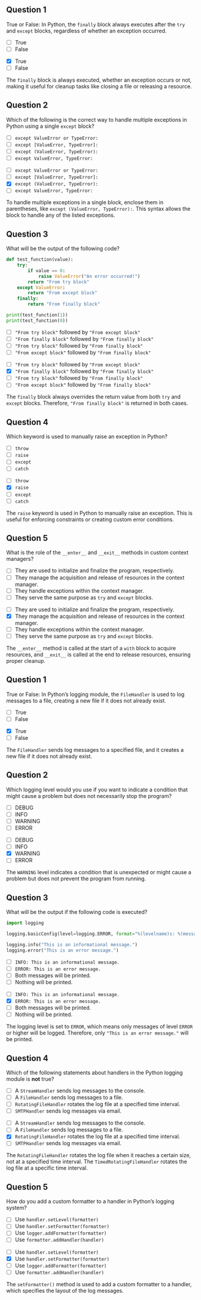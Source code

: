 ## Question 1 {.question}

True or False: In Python, the `finally` block always executes after the `try` and `except` blocks, regardless of whether an exception occurred.

::: {.r-stack}

::: {.absolute .left-0 .top-0 width=100%}
- [ ] True
- [ ] False
:::

::: {.fragment .fade-in .absolute .left-0 .top-0 width=100%}
- [x] True
- [ ] False

::: {.explanation}
The `finally` block is always executed, whether an exception occurs or not, making it useful for cleanup tasks like closing a file or releasing a resource.
:::

:::

:::



## Question 2 {.question}

Which of the following is the correct way to handle multiple exceptions in Python using a single `except` block?

::: {.r-stack}

::: {.absolute .left-0 .top-0 width=100%}
- [ ] `except ValueError or TypeError:`
- [ ] `except [ValueError, TypeError]:`
- [ ] `except (ValueError, TypeError):`
- [ ] `except ValueError, TypeError:`
:::

::: {.fragment .fade-in .absolute .left-0 .top-0 width=100%}
- [ ] `except ValueError or TypeError:`
- [ ] `except [ValueError, TypeError]:`
- [x] `except (ValueError, TypeError):`
- [ ] `except ValueError, TypeError:`

::: {.explanation}
To handle multiple exceptions in a single block, enclose them in parentheses, like `except (ValueError, TypeError):`. This syntax allows the block to handle any of the listed exceptions.
:::

:::

:::



## Question 3 {.question}

What will be the output of the following code?

```python
def test_function(value):
    try:
        if value == 0:
            raise ValueError("An error occurred!")
        return "From try block"
    except ValueError:
        return "From except block"
    finally:
        return "From finally block"

print(test_function(1))
print(test_function(0))
```

::: {.r-stack}

::: {.absolute .left-0 .top-0 width=100%}
- [ ] `"From try block"` followed by `"From except block"`
- [ ] `"From finally block"` followed by `"From finally block"`
- [ ] `"From try block"` followed by `"From finally block"`
- [ ] `"From except block"` followed by `"From finally block"`
:::

::: {.fragment .fade-in .absolute .left-0 .top-0 width=100%}
- [ ] `"From try block"` followed by `"From except block"`
- [x] `"From finally block"` followed by `"From finally block"`
- [ ] `"From try block"` followed by `"From finally block"`
- [ ] `"From except block"` followed by `"From finally block"`

::: {.explanation}
The `finally` block always overrides the return value from both `try` and `except` blocks. Therefore, `"From finally block"` is returned in both cases.
:::

:::

:::



## Question 4 {.question}

Which keyword is used to manually raise an exception in Python?

::: {.r-stack}

::: {.absolute .left-0 .top-0 width=100%}
- [ ] `throw`
- [ ] `raise`
- [ ] `except`
- [ ] `catch`
:::

::: {.fragment .fade-in .absolute .left-0 .top-0 width=100%}
- [ ] `throw`
- [x] `raise`
- [ ] `except`
- [ ] `catch`

::: {.explanation}
The `raise` keyword is used in Python to manually raise an exception. This is useful for enforcing constraints or creating custom error conditions.
:::

:::

:::



## Question 5 {.question}

What is the role of the `__enter__` and `__exit__` methods in custom context managers?

::: {.r-stack}

::: {.absolute .left-0 .top-0 width=100%}
- [ ] They are used to initialize and finalize the program, respectively.
- [ ] They manage the acquisition and release of resources in the context manager.
- [ ] They handle exceptions within the context manager.
- [ ] They serve the same purpose as `try` and `except` blocks.
:::

::: {.fragment .fade-in .absolute .left-0 .top-0 width=100%}
- [ ] They are used to initialize and finalize the program, respectively.
- [x] They manage the acquisition and release of resources in the context manager.
- [ ] They handle exceptions within the context manager.
- [ ] They serve the same purpose as `try` and `except` blocks.

::: {.explanation}
The `__enter__` method is called at the start of a `with` block to acquire resources, and `__exit__` is called at the end to release resources, ensuring proper cleanup.
:::

:::

:::



## Question 1 {.question}

True or False: In Python's logging module, the `FileHandler` is used to log messages to a file, creating a new file if it does not already exist.

::: {.r-stack}

::: {.absolute .left-0 .top-0 width=100%}
- [ ] True
- [ ] False
:::

::: {.fragment .fade-in .absolute .left-0 .top-0 width=100%}
- [x] True
- [ ] False

::: {.explanation}
The `FileHandler` sends log messages to a specified file, and it creates a new file if it does not already exist.
:::

:::

:::



## Question 2 {.question}

Which logging level would you use if you want to indicate a condition that might cause a problem but does not necessarily stop the program?

::: {.r-stack}

::: {.absolute .left-0 .top-0 width=100%}
- [ ] DEBUG
- [ ] INFO
- [ ] WARNING
- [ ] ERROR
:::

::: {.fragment .fade-in .absolute .left-0 .top-0 width=100%}
- [ ] DEBUG
- [ ] INFO
- [x] WARNING
- [ ] ERROR

::: {.explanation}
The `WARNING` level indicates a condition that is unexpected or might cause a problem but does not prevent the program from running.
:::

:::

:::



## Question 3 {.question}

What will be the output if the following code is executed?

```python
import logging

logging.basicConfig(level=logging.ERROR, format="%(levelname)s: %(message)s")

logging.info("This is an informational message.")
logging.error("This is an error message.")
```

::: {.r-stack}

::: {.absolute .left-0 .top-0 width=100%}
- [ ] `INFO: This is an informational message.`
- [ ] `ERROR: This is an error message.`
- [ ] Both messages will be printed.
- [ ] Nothing will be printed.
:::

::: {.fragment .fade-in .absolute .left-0 .top-0 width=100%}
- [ ] `INFO: This is an informational message.`
- [x] `ERROR: This is an error message.`
- [ ] Both messages will be printed.
- [ ] Nothing will be printed.

::: {.explanation}
The logging level is set to `ERROR`, which means only messages of level `ERROR` or higher will be logged. Therefore, only `"This is an error message."` will be printed.
:::

:::

:::



## Question 4 {.question}

Which of the following statements about handlers in the Python logging module is **not** true?

::: {.r-stack}

::: {.absolute .left-0 .top-0 width=100%}
- [ ] A `StreamHandler` sends log messages to the console.
- [ ] A `FileHandler` sends log messages to a file.
- [ ] `RotatingFileHandler` rotates the log file at a specified time interval.
- [ ] `SMTPHandler` sends log messages via email.
:::

::: {.fragment .fade-in .absolute .left-0 .top-0 width=100%}
- [ ] A `StreamHandler` sends log messages to the console.
- [ ] A `FileHandler` sends log messages to a file.
- [x] `RotatingFileHandler` rotates the log file at a specified time interval.
- [ ] `SMTPHandler` sends log messages via email.

::: {.explanation}
The `RotatingFileHandler` rotates the log file when it reaches a certain size, not at a specified time interval. The `TimedRotatingFileHandler` rotates the log file at a specific time interval.
:::

:::

:::



## Question 5 {.question}

How do you add a custom formatter to a handler in Python's logging system?

::: {.r-stack}

::: {.absolute .left-0 .top-0 width=100%}
- [ ] Use `handler.setLevel(formatter)`
- [ ] Use `handler.setFormatter(formatter)`
- [ ] Use `logger.addFormatter(formatter)`
- [ ] Use `formatter.addHandler(handler)`
:::

::: {.fragment .fade-in .absolute .left-0 .top-0 width=100%}
- [ ] Use `handler.setLevel(formatter)`
- [x] Use `handler.setFormatter(formatter)`
- [ ] Use `logger.addFormatter(formatter)`
- [ ] Use `formatter.addHandler(handler)`

::: {.explanation}
The `setFormatter()` method is used to add a custom formatter to a handler, which specifies the layout of the log messages.
:::

:::

:::
